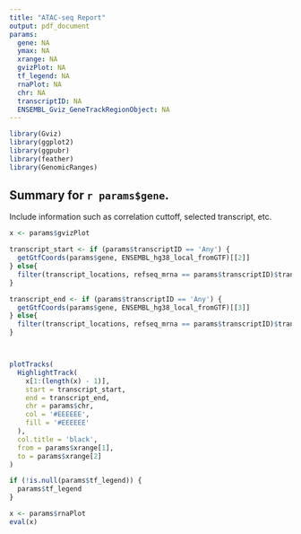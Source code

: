 ```yaml
---
title: "ATAC-seq Report"
output: pdf_document
params:
  gene: NA
  ymax: NA
  xrange: NA
  gvizPlot: NA
  tf_legend: NA
  rnaPlot: NA
  chr: NA
  transcriptID: NA
  ENSEMBL_Gviz_GeneTrackRegionObject: NA
---
```


```r

library(Gviz)
library(ggplot2)
library(ggpubr)
library(feather)
library(GenomicRanges)

```

## Summary for `r params$gene`.
Include information such as correlation cuttoff, selected transcript, etc.

\newpage

```r


x <- params$gvizPlot

transcript_start <- if (params$transcriptID == 'Any') {
  getGtfCoords(params$gene, ENSEMBL_hg38_local_fromGTF)[[2]]
} else{
  filter(transcript_locations, refseq_mrna == params$transcriptID)$transcript_start
}

transcript_end <- if (params$transcriptID == 'Any') {
  getGtfCoords(params$gene, ENSEMBL_hg38_local_fromGTF)[[3]]
} else{
  filter(transcript_locations, refseq_mrna == params$transcriptID)$transcript_end
}



plotTracks(
  HighlightTrack(
    x[1:(length(x) - 1)],
    start = transcript_start,
    end = transcript_end,
    chr = params$chr,
    col = '#EEEEEE',
    fill = '#EEEEEE'
  ),
  col.title = 'black',
  from = params$xrange[1],
  to = params$xrange[2]
)


```

```r

if (!is.null(params$tf_legend)) {
  params$tf_legend
}

```


```r

x <- params$rnaPlot
eval(x)

```


